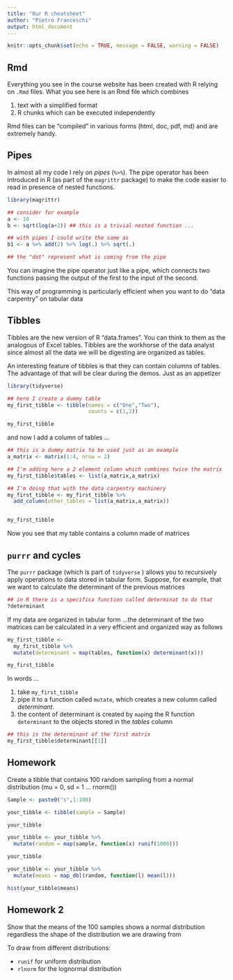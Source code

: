 ```yaml
---
title: "Our R cheatsheet"
author: "Pietro Franceschi"
output: html_document
---
```


```r
knitr::opts_chunk$set(echo = TRUE, message = FALSE, warning = FALSE)
```


## Rmd
Everything you see in the course website has been created with R relying on `.Rmd` files.
What you see here is an Rmd file which combines 

1. text with a simplified format
2. R chunks which can be executed independently

Rmd files can be "compiled" in various forms (html, doc, pdf, md) and are extremely handy.

## Pipes 
In almost all my code I rely on _pipes_ (`%>%`).
The pipe operator has been introduced in R (as part of the `magrittr` package) to make the code easier to read in presence of nested functions.

```r
library(magrittr)

## consider for example
a <- 10
b <- sqrt(log(a+2)) ## this is a trivial nested function ...

## with pipes I could write the same as 
b1 <- a %>% add(2) %>% log(.) %>% sqrt(.)

## the "dot" represent what is coming from the pipe

```

You can imagine the pipe operator just like a pipe, which connects two functions passing the output of the first to the input of the second.

This way of programming is particularly efficient when you want to do "data carpentry" on tabular data

## Tibbles 

Tibbles are the new version of R "data.frames". You can think to them as the analogous of Excel tables. Tibbles are the workhorse of the data analyst since almost all the data we will be digesting are organized as tables.

An interesting feature of tibbles is that they can contain columns of tables. The advantage of that will be clear during the demos. Just as an appetizer

```r
library(tidyverse)

## here I create a dummy table
my_first_tibble <- tibble(names = c("One","Two"),
                          counts = c(1,2))

my_first_tibble

```

and now I add a column of tables ...

```r
## this is a dummy matrix to be used just as an example
a_matrix <- matrix(1:4, nrow = 2)

## I'm adding here a 2 element column which combines twice the matrix
my_first_tibble$tables <- list(a_matrix,a_matrix)

## I'm doing that with the data carpentry machinery
my_first_tibble <- my_first_tibble %>% 
  add_column(other_tables = list(a_matrix,a_matrix))


my_first_tibble

```

Now you see that my table contains a column made of matrices

## `purrr` and cycles

The `purrr` package (which is part of `tidyverse` ) allows you to recursively apply operations to data stored in tabular form.
Suppose, for example, that we want to calculate the determinant of the previous matrices

```r
## in R there is a specifica function called determinat to do that
?determinant
```


If my data are organized in tabular form ...the determinant of the two matrices can be 
calculated in a very efficient and organized way as follows

```r
my_first_tibble <- 
  my_first_tibble %>% 
  mutate(determinant = map(tables, function(x) determinant(x)))

my_first_tibble
```
In words ...

1. take `my_first_tibble`
2. pipe it to a function called `mutate`, which creates a new column called _determinant_.
3. the content of determinant is created by `map`ing the R function `determinant` to the objects stored in the _tables_ column



```r
## this is the determinant of the first matrix
my_first_tibble$determinant[[1]]
```


## Homework
Create a tibble that contains 100 random sampling from a normal distribution (mu = 0, sd = 1 ... rnorm())


```r
Sample <- paste0("s",1:100)
```


```r
your_tibble <- tibble(sample = Sample)

your_tibble
```

```r
your_tibble <- your_tibble %>% 
  mutate(random = map(sample, function(x) runif(1000)))

your_tibble
```

```r
your_tibble <- your_tibble %>% 
  mutate(means = map_dbl(random, function(l) mean(l)))
```


```r
hist(your_tibble$means)
```


## Homework 2

Show that the means of the 100 samples shows a normal distribution regardless the shape of the distribution we are drawing from


To draw from different distributions:

* `runif` for uniform distribution
* `rlnorm` for the lognormal distribution








